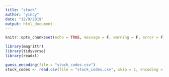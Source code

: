 ```yaml
---
title: "stock"
author: "yincy"
date: "12/9/2019"
output: html_document
---
```


```r
knitr::opts_chunk$set(echo = TRUE, message = F, warning = F, error = F)
```

```r
library(magrittr)
library(tidyverse)
library(readxl)
```


```r
guess_encoding(file = "stock_codes.csv")
stock_codes <- read.csv(file = "stock_codes.csv", skip = 1, encoding = "unknown")
```


